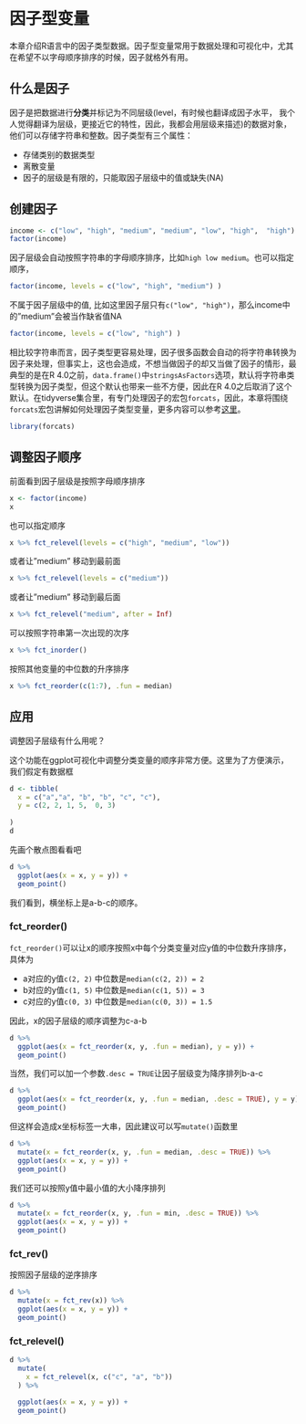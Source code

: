 # 因子型变量 {#forcats}

本章介绍R语言中的因子类型数据。因子型变量常用于数据处理和可视化中，尤其在希望不以字母顺序排序的时候，因子就格外有用。

## 什么是因子

因子是把数据进行**分类**并标记为不同层级(level，有时候也翻译成因子水平， 我个人觉得翻译为层级，更接近它的特性，因此，我都会用层级来描述)的数据对象，他们可以存储字符串和整数。因子类型有三个属性：

- 存储类别的数据类型
- 离散变量
- 因子的层级是有限的，只能取因子层级中的值或缺失(NA)


## 创建因子

```r
income <- c("low", "high", "medium", "medium", "low", "high",  "high")
factor(income)
```
因子层级会自动按照字符串的字母顺序排序，比如`high low medium`。也可以指定顺序，


```r
factor(income, levels = c("low", "high", "medium") )
```


不属于因子层级中的值, 比如这里因子层只有`c("low", "high")`，那么income中的"medium"会被当作缺省值NA
```r
factor(income, levels = c("low", "high") )
```

相比较字符串而言，因子类型更容易处理，因子很多函数会自动的将字符串转换为因子来处理，但事实上，这也会造成，不想当做因子的却又当做了因子的情形，最典型的是在R 4.0之前，`data.frame()`中`stringsAsFactors`选项，默认将字符串类型转换为因子类型，但这个默认也带来一些不方便，因此在R 4.0之后取消了这个默认。在tidyverse集合里，有专门处理因子的宏包`forcats`，因此，本章将围绕`forcats`宏包讲解如何处理因子类型变量，更多内容可以参考[这里](https://r4ds.had.co.nz/factors.html)。


```r
library(forcats)
```


## 调整因子顺序

前面看到因子层级是按照字母顺序排序
```r
x <- factor(income)
x
```

也可以指定顺序
```r
x %>% fct_relevel(levels = c("high", "medium", "low"))
```
或者让"medium" 移动到最前面
```r
x %>% fct_relevel(levels = c("medium"))
```
或者让"medium" 移动到最后面

```r
x %>% fct_relevel("medium", after = Inf)
```


可以按照字符串第一次出现的次序
```r
x %>% fct_inorder()
```

按照其他变量的中位数的升序排序
```r
x %>% fct_reorder(c(1:7), .fun = median)  
```



## 应用 

调整因子层级有什么用呢？

这个功能在ggplot可视化中调整分类变量的顺序非常方便。这里为了方便演示，我们假定有数据框
```r
d <- tibble(
  x = c("a","a", "b", "b", "c", "c"),
  y = c(2, 2, 1, 5,  0, 3)
  
)
d
```


先画个散点图看看吧

```r
d %>% 
  ggplot(aes(x = x, y = y)) +
  geom_point()
```
我们看到，横坐标上是a-b-c的顺序。


### fct_reorder()

`fct_reorder()`可以让x的顺序按照x中每个分类变量对应y值的中位数升序排序，具体为

- a对应的y值`c(2, 2)` 中位数是`median(c(2, 2)) = 2`
- b对应的y值`c(1, 5)` 中位数是`median(c(1, 5)) = 3`
- c对应的y值`c(0, 3)` 中位数是`median(c(0, 3)) = 1.5`

因此，x的因子层级的顺序调整为c-a-b
```r
d %>% 
  ggplot(aes(x = fct_reorder(x, y, .fun = median), y = y)) +
  geom_point()
```
当然，我们可以加一个参数`.desc = TRUE`让因子层级变为降序排列b-a-c

```r
d %>% 
  ggplot(aes(x = fct_reorder(x, y, .fun = median, .desc = TRUE), y = y)) +
  geom_point()
```

但这样会造成x坐标标签一大串，因此建议可以写`mutate()`函数里
```r
d %>% 
  mutate(x = fct_reorder(x, y, .fun = median, .desc = TRUE)) %>% 
  ggplot(aes(x = x, y = y)) +
  geom_point()
```


我们还可以按照y值中最小值的大小降序排列
```r
d %>% 
  mutate(x = fct_reorder(x, y, .fun = min, .desc = TRUE)) %>% 
  ggplot(aes(x = x, y = y)) +
  geom_point()
```


### fct_rev()

按照因子层级的逆序排序
```r
d %>% 
  mutate(x = fct_rev(x)) %>% 
  ggplot(aes(x = x, y = y)) +
  geom_point()
```



### fct_relevel()
```r
d %>% 
  mutate(
    x = fct_relevel(x, c("c", "a", "b"))
  ) %>% 

  ggplot(aes(x = x, y = y)) +
  geom_point()
```


